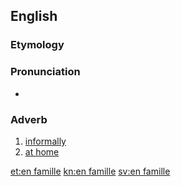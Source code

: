 ==English==

===Etymology===
{{bor|en|fr|[[en]] [[famille]]}}

===Pronunciation===
* {{rhymes|iː|lang=en}}

===Adverb===
{{en-adv|-|head=en famille}}

# [[informally]]
# [[at home]]

[[et:en famille]]
[[kn:en famille]]
[[sv:en famille]]